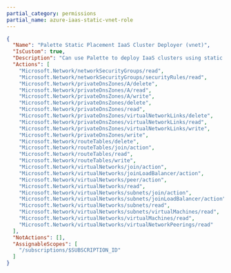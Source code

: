 ```yaml
---
partial_category: permissions
partial_name: azure-iaas-static-vnet-role
---
```

```json
{
  "Name": "Palette Static Placement IaaS Cluster Deployer (vnet)",
  "IsCustom": true,
  "Description": "Can use Palette to deploy IaaS clusters using static placement. This role contains the permissions that must be applied at the virtual network scope level.",
  "Actions": [
    "Microsoft.Network/networkSecurityGroups/read",
    "Microsoft.Network/networkSecurityGroups/securityRules/read",
    "Microsoft.Network/privateDnsZones/A/delete",
    "Microsoft.Network/privateDnsZones/A/read",
    "Microsoft.Network/privateDnsZones/A/write",
    "Microsoft.Network/privateDnsZones/delete",
    "Microsoft.Network/privateDnsZones/read",
    "Microsoft.Network/privateDnsZones/virtualNetworkLinks/delete",
    "Microsoft.Network/privateDnsZones/virtualNetworkLinks/read",
    "Microsoft.Network/privateDnsZones/virtualNetworkLinks/write",
    "Microsoft.Network/privateDnsZones/write",
    "Microsoft.Network/routeTables/delete",
    "Microsoft.Network/routeTables/join/action",
    "Microsoft.Network/routeTables/read",
    "Microsoft.Network/routeTables/write",
    "Microsoft.Network/virtualNetworks/join/action",
    "Microsoft.Network/virtualNetworks/joinLoadBalancer/action",
    "Microsoft.Network/virtualNetworks/peer/action",
    "Microsoft.Network/virtualNetworks/read",
    "Microsoft.Network/virtualNetworks/subnets/join/action",
    "Microsoft.Network/virtualNetworks/subnets/joinLoadBalancer/action",
    "Microsoft.Network/virtualNetworks/subnets/read",
    "Microsoft.Network/virtualNetworks/subnets/virtualMachines/read",
    "Microsoft.Network/virtualNetworks/virtualMachines/read",
    "Microsoft.Network/virtualNetworks/virtualNetworkPeerings/read"
  ],
  "NotActions": [],
  "AssignableScopes": [
    "/subscriptions/$SUBSCRIPTION_ID"
  ]
}
```
